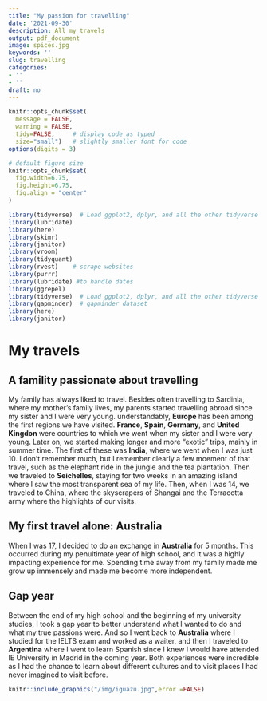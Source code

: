 ```yaml
---
title: "My passion for travelling"
date: '2021-09-30'
description: All my travels
output: pdf_document
image: spices.jpg
keywords: ''
slug: travelling
categories:
- ''
- ''
draft: no
---
```


```r
knitr::opts_chunk$set(
  message = FALSE, 
  warning = FALSE, 
  tidy=FALSE,     # display code as typed
  size="small")   # slightly smaller font for code
options(digits = 3)

# default figure size
knitr::opts_chunk$set(
  fig.width=6.75, 
  fig.height=6.75,
  fig.align = "center"
)
```


```r
library(tidyverse)  # Load ggplot2, dplyr, and all the other tidyverse packages
library(lubridate)
library(here)
library(skimr)
library(janitor)
library(vroom)
library(tidyquant)
library(rvest)    # scrape websites
library(purrr)  
library(lubridate) #to handle dates
library(ggrepel)
library(tidyverse)  # Load ggplot2, dplyr, and all the other tidyverse packages
library(gapminder)  # gapminder dataset
library(here)
library(janitor)
```

# My travels

## A famility passionate about travelling

My family has always liked to travel. Besides often travelling to Sardinia, where my mother's family lives, my parents started travelling abroad since my sister and I were very young. understandably, **Europe** has been among the first regions we have visited. **France**, **Spain**, **Germany**, and **United Kingdon** were countries to which we went when my sister and I were very young. Later on, we started making longer and more "exotic" trips, mainly in summer time. The first of these was **India**, where we went when I was just 10. I don't remember much, but I remember clearly a few moement of that travel, such as the elephant ride in the jungle and the tea plantation. Then we traveled to **Seichelles**, staying for two weeks in an amazing island where I saw the most transparent sea of my life. Then, when I was 14, we traveled to China, where the skyscrapers of Shangai and the Terracotta army where the highlights of our visits.

## My first travel alone: Australia


When I was 17, I decided to do an exchange in **Australia** for 5 months. This occurred during my penultimate year of high school, and it was a highly impacting experience for me. Spending time away from my family made me grow up immensely and made me become more independent.

## Gap year

Between the end of my high school and the beginning of my university studies, I took a gap year to better understand what I wanted to do and what my true passions were. And so I went back to **Australia** where I studied for the IELTS exam and worked as a waiter, and then I traveled to **Argentina** where I went to learn Spanish since I knew I would have attended IE University in Madrid in the coming year. Both experiences were incredible as I had the chance to learn about different cultures and to visit places I had never imagined to visit before. 



```r

knitr::include_graphics("/img/iguazu.jpg",error =FALSE)
```


